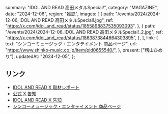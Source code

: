   summary: "IDOL AND READ 高田メタルSpecial!",
  category: "MAGAZINE",
  date: "2024-12-06",
  region: "雑誌",
  images: [
    {
      path: "/events/2024/2024-12-06_IDOL AND READ 高田メタルSpecial!.jpg",
      ref: "https://x.com/idol_and_read/status/1855898837535093093",
    },
    {
      path: "/events/2024/2024-12-06_IDOL AND READ 高田メタルSpecial!_2.jpg",
      ref: "https://x.com/idol_and_read/status/1863873844664303895",
    },
  ],
  link: {
    text: "シンコーミュージック・エンタテイメント 商品ページ",
    url: "https://www.shinko-music.co.jp/item/pid0655540/",
  },
  present: ["籾山ひめり"],
  updatedAt: "2024-12-05",
};

## リンク

- [IDOL AND READ X 取材レポート](https://x.com/idol_and_read/status/1863873844664303895)
- [公式 X 告知](https://x.com/takanenofficial/status/1856562638035321325)
- [IDOL AND READ X 告知](https://x.com/idol_and_read/status/1855898837535093093)
- [シンコーミュージック・エンタテイメント 商品ページ](https://www.shinko-music.co.jp/item/pid0655540/)
